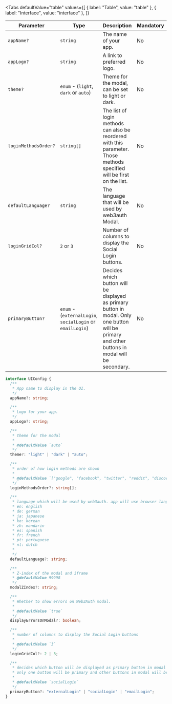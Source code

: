 
<Tabs
  defaultValue="table"
  values={[
    { label: "Table", value: "table" },
    { label: "Interface", value: "interface" },
  ]}
>

<TabItem value="table">

| Parameter            | Type                                                      | Description                                                                                                                                      | Mandatory | Default                                                                                                                                                     |
| -------------------- | --------------------------------------------------------- | ------------------------------------------------------------------------------------------------------------------------------------------------ | --------- | ----------------------------------------------------------------------------------------------------------------------------------------------------------- |
| `appName?`           | `string`                                                  | The name of your app.                                                                                                                            | No        | `Web3Auth`                                                                                                                                                  |
| `appLogo?`           | `string`                                                  | A link to preferred logo.                                                                                                                        | No        | [`web3auth-logo.svg`](https://images.web3auth.io/web3auth-logo.svg)                                                                                         |
| `theme?`             | `enum` - (`light`, `dark` or `auto`)                      | Theme for the modal, can be set to light or dark.                                                                                                | No        | `light`                                                                                                                                                     |
| `loginMethodsOrder?` | `string[]`                                                | The list of login methods can also be reordered with this parameter. Those methods specified will be first on the list.                          | No        | `["google", "facebook", "twitter", "reddit", "discord", "twitch", "apple", "line", "github", "kakao", "linkedin", "weibo", "wechat", "email_passwordless"]` |
| `defaultLanguage?`   | `string`                                                  | The language that will be used by web3auth Modal.                                                                                                | No        | `en`: English, `de`: German, `ja`: Japanese, `ko`: Korean, `zh`: Mandarin, `es`: Spanish, `fr`: French, `pt`: Portuguese, 'nl': Dutch                       |
| `loginGridCol?`      | `2` or `3`                                                | Number of columns to display the Social Login buttons.                                                                                           | No        | `3`                                                                                                                                                         |
| `primaryButton?`     | `enum` - (`externalLogin`, `socialLogin` or `emailLogin`) | Decides which button will be displayed as primary button in modal. Only one button will be primary and other buttons in modal will be secondary. | No        | `socialLogin`                                                                                                                                               |

</TabItem>

<TabItem value="interface">

```ts
interface UIConfig {
  /**
   * App name to display in the UI.
   */
  appName?: string;

  /**
   * Logo for your app.
   */
  appLogo?: string;

  /**
   * theme for the modal
   *
   * @defaultValue `auto`
   */
  theme?: "light" | "dark" | "auto";

  /**
   * order of how login methods are shown
   *
   * @defaultValue `["google", "facebook", "twitter", "reddit", "discord", "twitch", "apple", "line", "github", "kakao", "linkedin", "weibo", "wechat", "email_passwordless"]`
   */
  loginMethodsOrder?: string[];

  /**
   * language which will be used by web3auth. app will use browser language if not specified. if language is not supported it will use "en"
   * en: english
   * de: german
   * ja: japanese
   * ko: korean
   * zh: mandarin
   * es: spanish
   * fr: french
   * pt: portuguese
   * nl: dutch
   *
   */
  defaultLanguage?: string;

  /**
   * Z-index of the modal and iframe
   * @defaultValue 99998
   */
  modalZIndex?: string;

  /**
   * Whether to show errors on Web3Auth modal.
   *
   * @defaultValue `true`
   */
  displayErrorsOnModal?: boolean;

  /**
   * number of columns to display the Social Login buttons
   *
   * @defaultValue `3`
   */
  loginGridCol?: 2 | 3;

  /**
   * decides which button will be displayed as primary button in modal
   * only one button will be primary and other buttons in modal will be secondary
   *
   * @defaultValue `socialLogin`
   */
  primaryButton?: "externalLogin" | "socialLogin" | "emailLogin";
}
```

</TabItem>

</Tabs>
